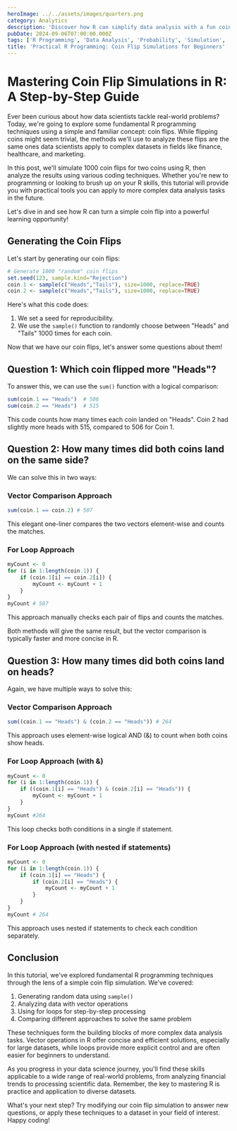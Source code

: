 ```yaml
---
heroImage: ../../assets/images/quarters.png
category: Analytics
description: 'Discover how R can simplify data analysis with a fun coin flip simulation. Learn essential R operations applicable to real-world data challenges.'
pubDate: 2024-09-06T07:00:00.000Z
tags: ['R Programming', 'Data Analysis', 'Probability', 'Simulation', 'Coding Techniques']
title: 'Practical R Programming: Coin Flip Simulations for Beginners'
---
```



# Mastering Coin Flip Simulations in R: A Step-by-Step Guide

Ever been curious about how data scientists tackle real-world problems? Today, we're going to explore some fundamental R programming techniques using a simple and familiar concept: coin flips. While flipping coins might seem trivial, the methods we'll use to analyze these flips are the same ones data scientists apply to complex datasets in fields like finance, healthcare, and marketing.

In this post, we'll simulate 1000 coin flips for two coins using R, then analyze the results using various coding techniques. Whether you're new to programming or looking to brush up on your R skills, this tutorial will provide you with practical tools you can apply to more complex data analysis tasks in the future.

Let's dive in and see how R can turn a simple coin flip into a powerful learning opportunity!

## Generating the Coin Flips

Let's start by generating our coin flips:

```r
# Generate 1000 "random" coin flips
set.seed(123, sample.kind="Rejection")
coin.1 <- sample(c("Heads","Tails"), size=1000, replace=TRUE)
coin.2 <- sample(c("Heads","Tails"), size=1000, replace=TRUE)
```

Here's what this code does:

1. We set a seed for reproducibility.
2. We use the `sample()` function to randomly choose between "Heads" and "Tails" 1000 times for each coin.

Now that we have our coin flips, let's answer some questions about them!

## Question 1: Which coin flipped more "Heads"?

To answer this, we can use the `sum()` function with a logical comparison:

```r
sum(coin.1 == "Heads")  # 506
sum(coin.2 == "Heads")  # 515
```

This code counts how many times each coin landed on "Heads". Coin 2 had slightly more heads with 515, compared to 506 for Coin 1.

## Question 2: How many times did both coins land on the same side?

We can solve this in two ways:

### Vector Comparison Approach

```r
sum(coin.1 == coin.2) # 507
```

This elegant one-liner compares the two vectors element-wise and counts the matches.

### For Loop Approach

```r
myCount <- 0
for (i in 1:length(coin.1)) {
    if (coin.1[i] == coin.2[i]) {
        myCount <- myCount + 1
    }
}
myCount # 507
```

This approach manually checks each pair of flips and counts the matches.

Both methods will give the same result, but the vector comparison is typically faster and more concise in R.

## Question 3: How many times did both coins land on heads?

Again, we have multiple ways to solve this:

### Vector Comparison Approach

```r
sum((coin.1 == "Heads") & (coin.2 == "Heads")) # 264
```

This approach uses element-wise logical AND (&) to count when both coins show heads.

### For Loop Approach (with &)

```r
myCount <- 0
for (i in 1:length(coin.1)) {
    if ((coin.1[i] == "Heads") & (coin.2[i] == "Heads")) {
        myCount <- myCount + 1
    }
}
myCount #264
```

This loop checks both conditions in a single if statement.

### For Loop Approach (with nested if statements)

```r
myCount <- 0
for (i in 1:length(coin.1)) {
    if (coin.1[i] == "Heads") {
        if (coin.2[i] == "Heads") {
            myCount <- myCount + 1
        }
    }
}
myCount # 264
```

This approach uses nested if statements to check each condition separately.

## Conclusion

In this tutorial, we've explored fundamental R programming techniques through the lens of a simple coin flip simulation. We've covered:

1. Generating random data using `sample()`
2. Analyzing data with vector operations
3. Using for loops for step-by-step processing
4. Comparing different approaches to solve the same problem

These techniques form the building blocks of more complex data analysis tasks. Vector operations in R offer concise and efficient solutions, especially for large datasets, while loops provide more explicit control and are often easier for beginners to understand.

As you progress in your data science journey, you'll find these skills applicable to a wide range of real-world problems, from analyzing financial trends to processing scientific data. Remember, the key to mastering R is practice and application to diverse datasets.

What's your next step? Try modifying our coin flip simulation to answer new questions, or apply these techniques to a dataset in your field of interest. Happy coding!

